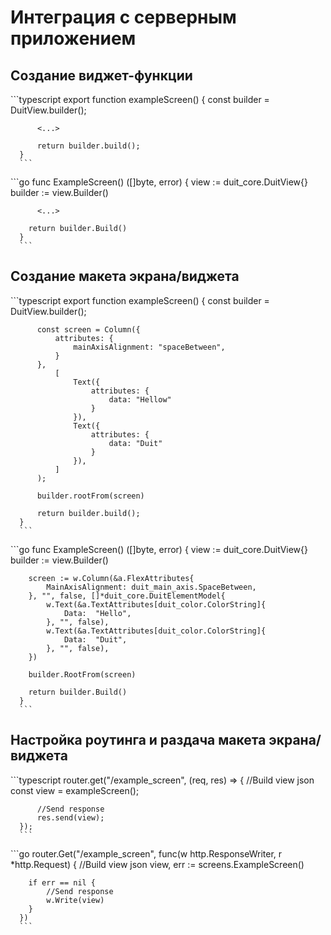 
# Интеграция с серверным приложением

## Создание виджет-функции

<Tabs groupId="lang">
  <TabItem value="ts" label="TypeScript" default>
      ```typescript
      export function exampleScreen() {
          const builder = DuitView.builder();

          <...>

          return builder.build();
      }
      ```
  </TabItem>
  <TabItem value="go" label="Go">
      ```go
      func ExampleScreen() ([]byte, error) {
      	view := duit_core.DuitView{}
      	builder := view.Builder()

          <...>

      	return builder.Build()
      }
      ```
  </TabItem>
</Tabs>

## Создание макета экрана/виджета

<Tabs groupId="lang">
  <TabItem value="ts" label="TypeScript" default>
      ```typescript
      export function exampleScreen() {
          const builder = DuitView.builder();

          const screen = Column({
              attributes: {
                  mainAxisAlignment: "spaceBetween",
              }
          },
              [
                  Text({
                      attributes: {
                          data: "Hellow"
                      }
                  }),
                  Text({
                      attributes: {
                          data: "Duit"
                      }
                  }),
              ]
          );

          builder.rootFrom(screen)

          return builder.build();
      }
      ```
  </TabItem>
  <TabItem value="go" label="Go">
      ```go
      func ExampleScreen() ([]byte, error) {
      	view := duit_core.DuitView{}
      	builder := view.Builder()

      	screen := w.Column(&a.FlexAttributes{
      		MainAxisAlignment: duit_main_axis.SpaceBetween,
      	}, "", false, []*duit_core.DuitElementModel{
      		w.Text(&a.TextAttributes[duit_color.ColorString]{
      			Data:  "Hello",
      		}, "", false),
      		w.Text(&a.TextAttributes[duit_color.ColorString]{
      			Data:  "Duit",
      		}, "", false),
      	})

      	builder.RootFrom(screen)

      	return builder.Build()
      }
      ```
  </TabItem>
</Tabs>

## Настройка роутинга и раздача макета экрана/виджета

<Tabs groupId="lang">
  <TabItem value="ts" label="TypeScript" default>
      ```typescript
      router.get("/example_screen", (req, res) => {
          //Build view json
          const view = exampleScreen();

          //Send response
          res.send(view);
      });
      ```
  </TabItem>
  <TabItem value="go" label="Go">
      ```go
      router.Get("/example_screen", func(w http.ResponseWriter, r *http.Request) {
          //Build view json
          view, err := screens.ExampleScreen()

      	if err == nil {
      	    //Send response
      	    w.Write(view)
      	}
      })
      ```
  </TabItem>
</Tabs>
